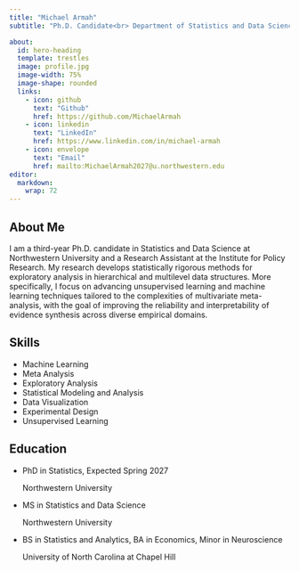 ```yaml
---
title: "Michael Armah"
subtitle: "Ph.D. Candidate<br> Department of Statistics and Data Science,<br> Northwestern University"

about:
  id: hero-heading
  template: trestles
  image: profile.jpg
  image-width: 75%
  image-shape: rounded
  links: 
    - icon: github
      text: "Github"
      href: https://github.com/MichaelArmah
    - icon: linkedin
      text: "LinkedIn"
      href: https://www.linkedin.com/in/michael-armah
    - icon: envelope
      text: "Email"
      href: mailto:MichaelArmah2027@u.northwestern.edu
editor: 
  markdown: 
    wrap: 72
---
```


## About Me

I am a third-year Ph.D. candidate in Statistics and Data Science at
Northwestern University and a Research Assistant at the Institute for
Policy Research. My research develops statistically rigorous methods for
exploratory analysis in hierarchical and multilevel data structures.
More specifically, I focus on advancing unsupervised learning and
machine learning techniques tailored to the complexities of multivariate
meta-analysis, with the goal of improving the reliability and
interpretability of evidence synthesis across diverse empirical domains.

## Skills

-   Machine Learning
-   Meta Analysis
-   Exploratory Analysis
-   Statistical Modeling and Analysis
-   Data Visualization
-   Experimental Design
-   Unsupervised Learning

## Education

<ul class="ul-edu fa-ul">

<li>

<i class="fa-li fa fa-graduation-cap"></i>

::: description
<p class="course">

PhD in Statistics, Expected Spring 2027

</p>

<p class="institution">

Northwestern University

</p>
:::

</li>

<li>

<i class="fa-li fa fa-graduation-cap"></i>

::: description
<p class="course">

MS in Statistics and Data Science

</p>

<p class="institution">

Northwestern University

</p>
:::

</li>

<li>

<i class="fa-li fa fa-graduation-cap"></i>

::: description
<p class="course">

BS in Statistics and Analytics, BA in Economics, Minor in Neuroscience

</p>

<p class="institution">

University of North Carolina at Chapel Hill

</p>
:::

</li>

</ul>
